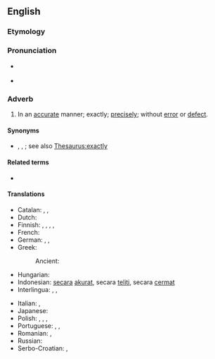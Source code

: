 ==English==

===Etymology===
{{suffix|en|accurate|ly}}

===Pronunciation===
* {{a|US}} {{IPA|en|/ˈæk.jə.ɹɪt.li/|/ˈæk.jɚ.ɪt.li/}}
* {{a|RP}} {{IPA|en|/ˈæk.jə.ɹɪt.li/}}

===Adverb===
{{en-adv}}

# In an [[accurate]] manner; exactly; [[precisely]]; without [[error]] or [[defect]].

====Synonyms====
* {{l|en|exactly}}, {{l|en|precisely}}, {{l|en|slap bang}}; see also [[Thesaurus:exactly]]

====Related terms====
* {{l|en|accuracy}}

====Translations====
{{trans-top|exactly, precisely}}
* Catalan: {{t+|ca|exactament}}, {{t+|ca|precisament}}, {{t+|ca|acuradament}}
* Dutch: {{t+|nl|trefzeker}}
* Finnish: {{t+|fi|tarkasti}}, {{t+|fi|täsmällisesti}}, {{t+|fi|tarkalleen}}, {{t+|fi|täsmälleen}}, {{t+|fi|tarkkaan}}
* French: {{t+|fr|précisément}}
* German: {{t+|de|genau}}, {{t+|de|akkurat}}, {{t+|de|präzise}}
* Greek:
*: Ancient: {{t|grc|ἀτρεκέως}}
* Hungarian: {{t+|hu|pontosan}}
* Indonesian: [[secara]] [[akurat]], secara [[teliti]], secara [[cermat]]
* Interlingua: {{t|ia|exactemente}}, {{t|ia|precisemente}}, {{t|ia|accuratemente}}
{{trans-mid}}
* Italian: {{t+|it|minuziosamente}}, {{t+|it|accuratamente}}
* Japanese: {{t+|ja|正確|alt=正確に|tr=せいかくに, seikaku-ni|sc=Jpan}}
* Polish: {{t+|pl|dokładnie}}, {{t+|pl|akuratnie}}, {{t|pl|celnie}}, {{t+|pl|trafnie}}
* Portuguese: {{t+|pt|exatamente}}, {{t+|pt|precisamente}}, {{t+|pt|justamente}}
* Romanian: {{t+|ro|exact}}, {{t+|ro|precis}}
* Russian: {{t+|ru|то́чно}}
* Serbo-Croatian: {{t+|sh|tačno}}, {{t|sh|тачно|sc=Cyrl}}
{{trans-bottom}}